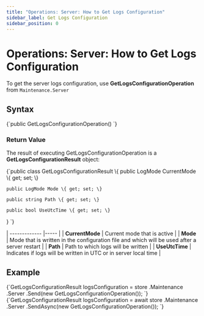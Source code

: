 ---
title: "Operations: Server: How to Get Logs Configuration"
sidebar_label: Get Logs Configuration
sidebar_position: 0
---




# Operations: Server: How to Get Logs Configuration
<LanguageSwitcher supportedLanguages={supportedLanguages} />
<LanguageContent language="csharp">


To get the server logs configuration, use **GetLogsConfigurationOperation** from `Maintenance.Server`

## Syntax

<TabItem value="something-something" label="get_logs_1">
<CodeBlock language="csharp">
{`public GetLogsConfigurationOperation()
`}
</CodeBlock>
</TabItem>

### Return Value

The result of executing GetLogsConfigurationOperation is a **GetLogsConfigurationResult** object: 

<TabItem value="something-something" label="get_logs_2">
<CodeBlock language="csharp">
{`public class GetLogsConfigurationResult
\{
    public LogMode CurrentMode \{ get; set; \}

    public LogMode Mode \{ get; set; \}

    public string Path \{ get; set; \}

    public bool UseUtcTime \{ get; set; \}
\}
`}
</CodeBlock>
</TabItem>

| ------------- |----- |
| **CurrentMode** | Current mode that is active |
| **Mode** | Mode that is written in the configuration file and which will be used after a server restart |
| **Path** | Path to which logs will be written |
| **UseUtcTime** | Indicates if logs will be written in UTC or in server local time |

## Example

<Tabs groupId='languageSyntax'>
<TabItem value="Sync" label="Sync">
<CodeBlock language="csharp">
{`GetLogsConfigurationResult logsConfiguration = store
    .Maintenance
    .Server
    .Send(new GetLogsConfigurationOperation());
`}
</CodeBlock>
</TabItem>
<TabItem value="Async" label="Async">
<CodeBlock language="csharp">
{`GetLogsConfigurationResult logsConfiguration = await store
    .Maintenance
    .Server
    .SendAsync(new GetLogsConfigurationOperation());
`}
</CodeBlock>
</TabItem>
</Tabs>

</LanguageContent>